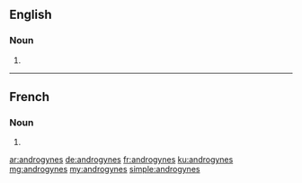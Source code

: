 ==English==

===Noun===
{{head|en}}

# {{plural of|androgyne}}

----

==French==

===Noun===
{{head|fr}} {{m|f}}

# {{plural of|androgyne|lang=fr}}

[[ar:androgynes]]
[[de:androgynes]]
[[fr:androgynes]]
[[ku:androgynes]]
[[mg:androgynes]]
[[my:androgynes]]
[[simple:androgynes]]
